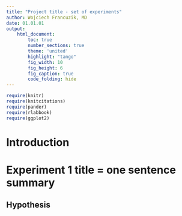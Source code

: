 ```yaml
---
title: "Project title - set of experiments"
author: Wojciech Francuzik, MD
date: 01.01.01 
output:
    html_document:
        toc: true
        number_sections: true
        theme: 'united'
        highlight: "tango"
        fig_width: 10
        fig_height: 6
        fig_caption: true
        code_folding: hide
---
```


```r
require(knitr)
require(knitcitations)
require(pander)
require(rlabbook)
require(ggplot2)
```

# Introduction

# Experiment 1 title = one sentence summary

## Hypothesis

```r
```

